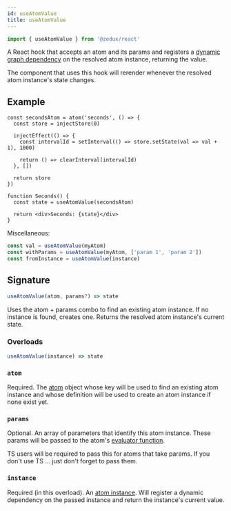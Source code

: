 ```yaml
---
id: useAtomValue
title: useAtomValue
---
```


```ts
import { useAtomValue } from '@zedux/react'
```

A React hook that accepts an atom and its params and registers a [dynamic graph dependency](../glossary#dynamic-graph-dependency) on the resolved atom instance, returning the value.

The component that uses this hook will rerender whenever the resolved atom instance's state changes.

## Example

```tsx live ecosystemId=useAtomValue/example resultVar=Seconds
const secondsAtom = atom('seconds', () => {
  const store = injectStore(0)

  injectEffect(() => {
    const intervalId = setInterval(() => store.setState(val => val + 1), 1000)

    return () => clearInterval(intervalId)
  }, [])

  return store
})

function Seconds() {
  const state = useAtomValue(secondsAtom)

  return <div>Seconds: {state}</div>
}
```

Miscellaneous:

```ts
const val = useAtomValue(myAtom)
const withParams = useAtomValue(myAtom, ['param 1', 'param 2'])
const fromInstance = useAtomValue(instance)
```

## Signature

```ts
useAtomValue(atom, params?) => state
```

Uses the atom + params combo to find an existing atom instance. If no instance is found, creates one. Returns the resolved atom instance's current state.

### Overloads

```ts
useAtomValue(instance) => state
```

### `atom`

Required. The [atom](../classes/Atom) object whose key will be used to find an existing atom instance and whose definition will be used to create an atom instance if none exist yet.

### `params`

Optional. An array of parameters that identify this atom instance. These params will be passed to the atom's [evaluator function](../glossary#evaluator).

TS users will be required to pass this for atoms that take params. If you don't use TS ... just don't forget to pass them.

### `instance`

Required (in this overload). An [atom instance](../classes/AtomInstance). Will register a dynamic dependency on the passed instance and return the instance's current value.
